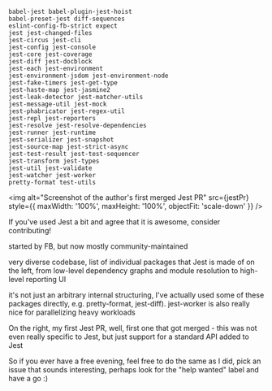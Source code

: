 


<Slide>

<Split>

<div>

```
babel-jest babel-plugin-jest-hoist
babel-preset-jest diff-sequences
eslint-config-fb-strict expect
jest jest-changed-files
jest-circus jest-cli
jest-config jest-console
jest-core jest-coverage
jest-diff jest-docblock
jest-each jest-environment
jest-environment-jsdom jest-environment-node
jest-fake-timers jest-get-type
jest-haste-map jest-jasmine2
jest-leak-detector jest-matcher-utils
jest-message-util jest-mock
jest-phabricator jest-regex-util
jest-repl jest-reporters
jest-resolve jest-resolve-dependencies
jest-runner jest-runtime
jest-serializer jest-snapshot
jest-source-map jest-strict-async
jest-test-result jest-test-sequencer
jest-transform jest-types
jest-util jest-validate
jest-watcher jest-worker
pretty-format test-utils
```

</div>

<div>

<img
  alt="Screenshot of the author's first merged Jest PR"
  src={jestPr}
  style={{ maxWidth: '100%', maxHeight: '100%', objectFit: 'scale-down' }}
/>

</div>

</Split>

</Slide>

<Notes>

If you've used Jest a bit and agree that it is awesome, consider contributing!

started by FB, but now mostly community-maintained

very diverse codebase, list of individual packages that Jest is made of on the left, from low-level dependency graphs and module resolution to high-level reporting UI

it's not just an arbitrary internal structuring, I've actually used some of these packages directly, e.g. pretty-format, jest-diff). jest-worker is also really nice for parallelizing heavy workloads

On the right, my first Jest PR, well, first one that got merged - this was not even really specific to Jest, but just support for a standard API added to Jest

So if you ever have a free evening, feel free to do the same as I did, pick an issue that sounds interesting, perhaps look for the "help wanted" label and have a go :)

</Notes>
